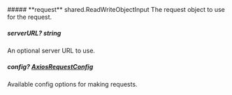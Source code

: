 
<Collapsible>
    ##### **request** shared.ReadWriteObjectInput
    The request object to use for the request.
    <Collapsible.Break/>
    <ReadWriteObjectInput/>
</Collapsible>

##### **serverURL?** string
An optional server URL to use.

##### **config?** [AxiosRequestConfig](https://axios-http.com/docs/req_config)
Available config options for making requests.


